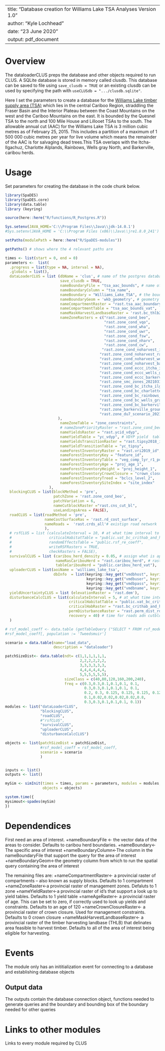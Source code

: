 <!--
Copyright 2020 Province of British Columbia
 
Licensed under the Apache License, Version 2.0 (the "License");
you may not use this file except in compliance with the License.
You may obtain a copy of the License at
 
http://www.apache.org/licenses/LICENSE-2.0
 
Unless required by applicable law or agreed to in writing, software distributed under the License is distributed on an "AS IS" BASIS,
WITHOUT WARRANTIES OR CONDITIONS OF ANY KIND, either express or implied.
See the License for the specific language governing permissions and limitations under the License.-->

---
title: "Database creation for Williams Lake TSA Analyses Version 1.0"
author: "Kyle Lochhead"
date: "23 June 2020"
output: pdf_document
---

# Overview

The dataloaderCLUS preps the database and other objects required to run CLUS. A SQLite database is stored in memory called clusdb. This database can be saved to file using `save_clusdb = TRUE` or an existing clusdb can be used by specifying the path with `useCLUSdb = ".../clusdb.sqlite"`.

Here I set the parameters to create a database for the [Williams Lake timber supply area (TSA)](https://www2.gov.bc.ca/gov/content/industry/forestry/managing-our-forest-resources/timber-supply-review-and-allowable-annual-cut/allowable-annual-cut-timber-supply-areas/williams-lake-tsa) which lies in the central Cariboo Region, straddling the Fraser Basin and the Interior Plateau between the Coast Mountains on the west and the Cariboo Mountains on the east. It is bounded by the Quesnel TSA to the north and 100 Mile House and Lillooet TSAs to the south. The allowable annual cut (AAC) for the Williams Lake TSA is 3 million cubic metres as of February 25, 2015. This includes a partition of a maximum of 1 500 000 cubic metres per year for live
volume which means the remainder of the AAC is for salvaging dead trees.This TSA overlaps with the Itcha-Ilgachuz, Charlotte Alplands, Rainbows, Wells gray North, and Barkerville, caribou herds. 

# Usage
Set parameters for creating the database in the code chunk below. 
```r
library(SpaDES)
library(SpaDES.core)
library(data.table)
library (keyring)

source(here::here("R/functions/R_Postgres.R"))

Sys.setenv(JAVA_HOME='C:\\Program Files\\Java\\jdk-14.0.1')
#Sys.setenv(JAVA_HOME = 'C:\\Program Files (x86)\\Java\\jre1.8.0_241') #throws an error if pointing to different version of java (i.e., 32 vs 64 bit)

setPaths(modulePath = here::here("R/SpaDES-modules"))

getPaths() # shows where the 4 relevant paths are

times <- list(start = 0, end = 0)
parameters <-  list(
  .progress = list(type = NA, interval = NA),
  .globals = list(),
  dataLoaderCLUS = list (dbName = 'clus', # name of the postgres database
                         save_clusdb = TRUE,
                         nameBoundaryFile = "tsa_aac_bounds", # name of the TSA boundary data in postgres
                         nameBoundaryColumn = "tsa_name", 
                         nameBoundary = "Williams_Lake_TSA", # the boudnary (TSA) name
                         nameBoundaryGeom = 'wkb_geometry', # geometry column name in the boundary file
                         nameCompartmentRaster = "rast.tsa_aac_boundary",
                         nameCompartmentTable = "tsa_aac_bounds_vat", 
                         nameMaskHarvestLandbaseRaster = 'rast.bc_thlb2018', # THLB raster in postgres
                         nameZoneRasters = c("rast.zone_cond_beo", 
                                             "rast.zone_cond_vqo", 
                                             "rast.zone_cond_wha", 
                                             "rast.zone_cond_uwr",
                                             "rast.zone_cond_fsw", 
                                             "rast.zone_cond_nharv", 
                                             "rast.zone_cond_cw", 
                                            "rast.zone_cond_noharvest_itcha_ilgachuz_crithab_or_herd",                                                                "rast.zone_cond_noharvest_charlotte_alplands_crithab_or_herd",
                                           "rast.zone_cond_noharvest_rainbows_crithab_or_herd",
                                           "rast.zone_cond_noharvest_wells_gray_north_crithab_or_herd",
                                           "rast.zone_cond_noharvest_barkerville_crithab_or_herd",
                                           "rast.zone_cond_eccc_itcha_ilgachuz_crithab_or_herd",                                                                     "rast.zone_cond_eccc_charlotte_alplands_crithab_or_herd",                                                                 "rast.zone_cond_eccc_rainbows_crithab_or_herd",
                                           "rast.zone_cond_eccc_wells_gray_north_crithab_or_herd",
                                           "rast.zone_cond_eccc_barkerville_crithab_or_herd",
                                           "rast.zone_smc_zones_20210315",
                                           "rast.zone_cond_bc_itcha_ilgachuz_crithab",
                                           "rast.zone_cond_bc_charlotte_alplands_crithab",
                                           "rast.zone_cond_bc_rainbows_crithab",
                                           "rast.zone_cond_bc_wells_gray_north_crithab",
                                           "rast.zone_cond_bc_barkerville_crithab",
                                           "rast.zone_barkerville_groundhog_zones_20210303",
                                           "rast.zone_du7_scenario_20210330"
                        ), 
                         nameZoneTable = "zone_constraints",
                         # nameZonePriorityRaster = "rast.zone_cond_beo",
                         nameYieldsRaster = "rast.ycid_vdyp", 
                         nameYieldTable = "yc_vdyp", # VDYP yield  table
                         nameYieldsTransitionRaster = "rast.tipsy2018_id", 
                         nameYieldTransitionTable = "yc_tipsy", 
                         nameForestInventoryRaster = "rast.vri2019_id", # raster of the forest inventory 
                         nameForestInventoryKey = "feature_id", 
                         nameForestInventoryTable = "veg_comp_lyr_r1_poly2019", # the inventory data
                         nameForestInventoryAge = "proj_age_1", 
                         nameForestInventoryHeight = "proj_height_1", 
                         nameForestInventoryCrownClosure = "crown_closure", 
                         nameForestInventoryTreed = "bclcs_level_2",
                         nameForestInventorySiteIndex = "site_index" 
                    ),
  blockingCLUS = list(blockMethod = 'pre', 
                      patchZone = 'rast.zone_cond_beo', 
                      patchVariation = 6,
                      nameCutblockRaster ="rast.cns_cut_bl", 
                      useLandingsArea = FALSE),
  roadCLUS = list(roadMethod = 'pre', 
                  nameCostSurfaceRas = 'rast.rd_cost_surface', 
                  nameRoads =  'rast.crds_all'# existign road network
                  ),
  # rsfCLUS = list (calculateInterval = 10, # at what time interval to calculate RSF
  #                 criticalHabitatTable = "public.vat_bc_crithab_and_herd",
  #                 randomEffectsTable = "public.rsf_re_coeff",
  #                 writeRSFRasters = TRUE,
  #                 checkRasters = FALSE),
  survivalCLUS = list (caribou_herd_density = 0.05, # assign what is appropriate for the herd
                       nameRasCaribouHerd = "rast.caribou_herd", # raster of herd boundaries
                       tableCaribouHerd = "public.caribou_herd_vat"),
  uploaderCLUS = list(aoiName = 'williams_lake_tsa',
                      dbInfo  = list(keyring::key_get("vmdbhost", keyring="postgreSQL"), 
                                     keyring::key_get("vmdbuser", keyring="postgreSQL"), 
                                     keyring::key_get("vmdbpass", keyring="postgreSQL"),  
                                     keyring::key_get("vmdbname", keyring="postgreSQL"))),
  yieldUncertaintyCLUS = list (elevationRaster = 'rast.dem'), 
  disturbanceCalcCLUS = list(calculateInterval = 5, # at what time interval to calculate disturbance
                             criticalHabitatTable = "public.vat_bc_crithab_and_herd",
                             criticalHabRaster = "rast.bc_crithab_and_herd",
                             permDisturbanceRaster = "rast.perm_dist_rds", 
                             recovery = 40) # time for roads adn cutblocks to 'recover' from disturbance
  )

# rsf_model_coeff <- data.table (getTableQuery ("SELECT * FROM rsf_model_coeff WHERE population = 'DU9' and  species = 'caribou' and season IN ('A')")) # use annual caribou RSF model coefficients for DU7
#rsf_model_coeff[, population := 'Tweedsmuir'] 

scenario = data.table(name="load_data", 
                      description = "dataloader")

patchSizeDist<- data.table(ndt= c(1,1,1,1,1,1,
                                  2,2,2,2,2,2,
                                  3,3,3,3,3,3,
                                  4,4,4,4,4,4,
                                  5,5,5,5,5,5), 
                           sizeClass = c(40,80,120,160,200,240), 
                           freq = c(0.3,0.3,0.1,0.1,0.1, 0.1,
                                    0.3,0.3,0.1,0.1,0.1, 0.1,
                                    0.2, 0.3, 0.125, 0.125, 0.125, 0.125,
                                    0.1,0.02,0.02,0.02,0.02,0.8,
                                    0.3,0.3,0.1,0.1,0.1, 0.1))
modules <- list("dataLoaderCLUS", 
                "blockingCLUS",
                "roadCLUS",
                #"rsfCLUS",
                "survivalCLUS", 
                "uploaderCLUS", 
                "disturbanceCalcCLUS")

objects <- list(patchSizeDist = patchSizeDist, 
                #rsf_model_coeff = rsf_model_coeff,
                scenario = scenario 
                )


inputs <- list()
outputs <- list()

mySim <- simInit(times = times, params = parameters, modules = modules,
                 objects = objects)

system.time({
mysimout<-spades(mySim)
})
```

# Dependendices

First need an area of interest.
+nameBoundaryFile <- the vector data of the areas to consider. Defaults to caribou herd boundaries.
+nameBoundary<-The specific area of interest
+nameBoundaryColumn<-The column in the nameBoundaryFile that support the query for the area of interest
+nameBoundaryGeom<-the geometry column from which to run the spatial query containing the area of interest

The remaining files are:
+nameCompartmentRaster<- a provincial raster of compartments -- also known as supply blocks. Defaults to 1 compartment
+nameZoneRaster<-a provincial raster of management zones. Defaluts to 1 zone
+nameYieldRaster<-a provincial raster of id's that support a look up to yield tables. Defaults to 1 yield table
+nameAgeRaster<- a provincial raster of age. This can be set to zero, if correctly used to look up yields and constraints. Defaults to an age of 120
+nameCrownClosureRaster<- a provincial raster of crown closure. Used for management constraints. Defaults to 0 crown closure
+nameMaskHarvestLandbaseRaster<- a provincial raster of the timber harvesting landbase (THLB) that delinates area feasible to harvest timber. Defaults to all of the area of interest being eligible for harvesting.

# Events

The module only has an inititialization event for connecting to a database and establishing database objects


## Output data

The outputs contain the database connection object, functions needed to generate queries and the boundary and bounding box of the boundary needed for other queries

# Links to other modules

Links to every module required by CLUS

